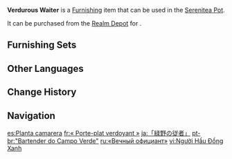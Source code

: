 {{Furnishing Infobox
|id             = 372414
|image          = Item Verdurous Waiter.png
|category       = Landform
|subcategory    = Small Shrub
|quality        = 3
|adeptal_energy = 20
|load           = 50
|reduced_load   = 50
|description    = A relatively uncommon plant with round and thick leaves aplenty and no scent. After some washing, they can be used to serve food. More optimistic adventurers are fond of these plants, comparing them to restaurant waiters bearing plates.
|source1        = [[Realm Depot]]
}}
'''Verdurous Waiter''' is a [[Furnishing]] item that can be used in the [[Serenitea Pot]].

It can be purchased from the [[Realm Depot]] for {{Item|Realm Currency|30|x=80}}.

==Furnishing Sets==
{{Craft Usage|type=Furnishing Set}}

==Other Languages==
{{Other Languages
|en      = Verdurous Waiter
|zhs     = 「绿野的侍者」
|zhs_rm  = "Lǜyě de Shìzhě"
|zht     = 「綠野的侍者」
|zht_rm  = "Lǜyě de Shìzhě"
|zh_tl   = "Attendant of the Green Fields"
|ja      = 「緑野の従者」
|ja_rm   = "Ryokuya no Shuusha"
|ja_tl   = "Attendant of the Green Fields"
|ko      = 「녹야의 시종」
|ko_rm   = "Nokya-ui Sijong"
|ko_tl   = "Attendant of the Grassland"
|es      = Planta camarera
|es_tl   = Plant Waiter
|fr      = «&nbsp;Porte-plat verdoyant&nbsp;»
|fr_tl   = "Verdant Dish Carrier"
|ru      = «Вечный официант»
|ru_tl   = "Eternal Waiter"
|th      = "กอไม้ใบใหญ่"
|th_rm   = 
|th_tl   = 
|vi      = Người Hầu Đồng Xanh
|vi_tl   = 
|de      = „Bedienung auf der Wiese“
|de_tl   = "Waiter on the Meadow"
|id      = "Pelayan Dedaunan"
|id_tl   = "Waiter of the Leaves"
|pt      = "Bartender do Campo Verde"
|pt_tl   = 
|tr      = Yeşil Garson
|tr_tl   = 
|it      = Cameriere verdeggiante
|it_tl   = 
}}

==Change History==
{{Change History|1.5}}

==Navigation==
{{Furnishing Navbox|exterior}}

[[es:Planta camarera]]
[[fr:« Porte-plat verdoyant »]]
[[ja:「緑野の従者」]]
[[pt-br:"Bartender do Campo Verde"]]
[[ru:«Вечный официант»]]
[[vi:Người Hầu Đồng Xanh]]